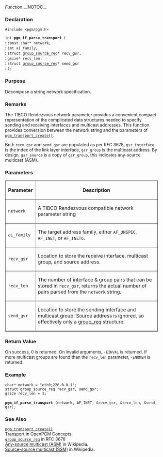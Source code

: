 ﻿''Function''
__NOTOC__
=== Declaration ===
<tt>#include <pgm/pgm.h></tt>

<tt>int '''pgm_if_parse_transport''' (</tt><br>
: <tt>const char*        network,</tt><br>
: <tt>int                ai_family,</tt><br>
: <tt>struct [http://www.ietf.org/rfc/rfc3678.txt group_source_req]*  recv_gsr,</tt><br>
: <tt>gsize*             recv_len,</tt><br>
: <tt>struct [http://www.ietf.org/rfc/rfc3678.txt group_source_req]*  send_gsr</tt><br>
: <tt>);</tt>

=== Purpose ===
Decompose a string network specification.

=== Remarks ===
The TIBCO Rendezvous network parameter provides a convenient compact representation of the complicated data structures needed to specify sending and receiving interfaces and multicast addresses.  This function provides conversion between the network string and the parameters of <tt>[[OpenPGM C Reference/pgm_transport_create()|pgm_transport_create()]]</tt>.

Both <tt>recv_gsr</tt> and <tt>send_gsr</tt> are populated as per RFC 3678, <tt>gsr_interface</tt> is the index of the link layer interface, <tt>gsr_group</tt> is the multicast address.  By design, <tt>gsr_source</tt> is a copy of <tt>gsr_group</tt>, this indicates any-source multicast (ASM).

=== Parameters ===

<table border="1" cellpadding="5" cellspacing="0">
<tr>
<th>Parameter</th>
<th>Description</th>
</tr>
<tr>
<td><tt>network</tt></td>
<td>A TIBCO Rendezvous compatible network parameter string</td>
</tr><tr>
<td><tt>ai_family</tt></td>
<td>The target address family, either <tt>AF_UNSPEC</tt>, <tt>AF_INET</tt>, or <tt>AF_INET6</tt>.</td>
</tr><tr>
<td><tt>recv_gsr</tt></td>
<td>Location to store the receive interface, multicast group, and source address.</td>
</tr><tr>
<td><tt>recv_len</tt></td>
<td>The number of interface & group pairs that can be stored in <tt>recv_gsr</tt>, returns the actual number of pairs parsed from the <tt>network</tt> string.</td>
</tr><tr>
<td><tt>send_gsr</tt></td>
<td>Location to store the sending interface and multicast group.  Source address is ignored, so effectively only a [http://www.ietf.org/rfc/rfc3678.txt group_req] structure.</td>
</tr>
</table>


=== Return Value ===
On success, 0 is returned.  On invalid arguments, <tt>-EINVAL</tt> is returned.  If more multicast groups are found than the <tt>recv_len</tt> parameter, <tt>-ENOMEM</tt> is returned.

=== Example ===

 char* network = "eth0;226.0.0.1";
 struct group_source_req recv_gsr, send_gsr;
 gsize recv_len = 1;
 
 '''pgm_if_parse_transport''' (network, AF_INET, &recv_gsr, &recv_len, &send_gsr);

=== See Also ===
<tt>[[OpenPGM C Reference/pgm_transport_create()|pgm_transport_create()]]</tt><br>
[[OpenPGM_Concepts/Transport|Transport]] in OpenPGM Concepts<br>
<tt>[http://www.ietf.org/rfc/rfc3678.txt group_source_req]</tt> in RFC 3678<br>
[http://en.wikipedia.org/wiki/Any-source_multicast Any-source multicast (ASM)] in Wikipedia.<br>
[http://en.wikipedia.org/wiki/Source-specific_multicast Source-source multicast (SSM)] in Wikipedia.

